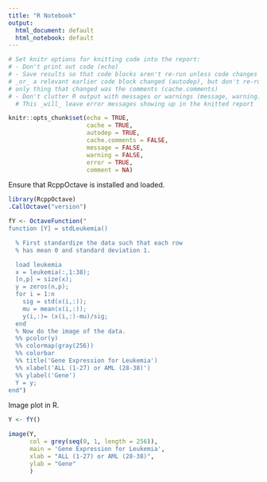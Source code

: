 ```yaml
---
title: "R Notebook"
output:
  html_document: default
  html_notebook: default
---
```


```r
# Set knitr options for knitting code into the report:
# - Don't print out code (echo)
# - Save results so that code blocks aren't re-run unless code changes (cache),
# _or_ a relevant earlier code block changed (autodep), but don't re-run if the
# only thing that changed was the comments (cache.comments)
# - Don't clutter R output with messages or warnings (message, warning)
  # This _will_ leave error messages showing up in the knitted report

knitr::opts_chunk$set(echo = TRUE, 
                      cache = TRUE,
                      autodep = TRUE,
                      cache.comments = FALSE,
                      message = FALSE,
                      warning = FALSE,
                      error = TRUE,
                      comment = NA)
```

Ensure that RcppOctave is installed and loaded.
```r
library(RcppOctave)
.CallOctave("version")
```


```r
fY <- OctaveFunction("
function [Y] = stdLeukemia()

  % First standardize the data such that each row 
  % has mean 0 and standard deviation 1.

  load leukemia
  x = leukemia(:,1:38);
  [n,p] = size(x);
  y = zeros(n,p);
  for i = 1:n
    sig = std(x(i,:));
    mu = mean(x(i,:));
    y(i,:)= (x(i,:)-mu)/sig;
  end
  % Now do the image of the data.
  %% pcolor(y)
  %% colormap(gray(256))
  %% colorbar
  %% title('Gene Expression for Leukemia')
  %% xlabel('ALL (1-27) or AML (28-38)')
  %% ylabel('Gene')
  Y = y;
end")
```

Image plot in R.
```r
Y <- fY()

image(Y, 
      col = grey(seq(0, 1, length = 256)), 
      main = 'Gene Expression for Leukemia',
      xlab = "ALL (1-27) or AML (28-38)",
      ylab = "Gene"
      )
```
